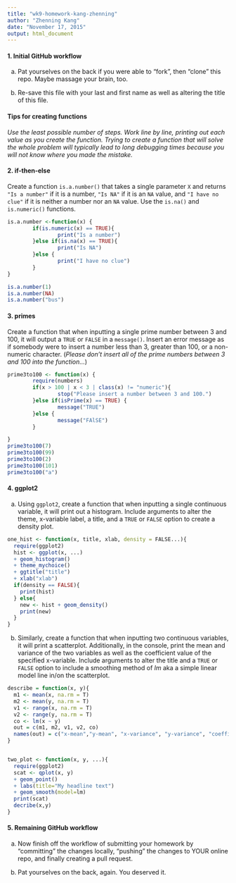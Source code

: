 ```yaml
---
title: "wk9-homework-kang-zhenning"
author: "Zhenning Kang"
date: "November 17, 2015"
output: html_document
---
```





#### 1. Initial GitHub workflow

a. Pat yourselves on the back if you were able to "fork", then "clone" this repo. Maybe massage your brain, too.

b. Re-save this file with your last and first name as well as altering the title of this file.

#### Tips for creating functions

*Use the least possible number of steps. Work line by line, printing out each value as you create the function. Trying to create a function that will solve the whole problem will typically lead to long debugging times because you will not know where you made the mistake.*

#### 2. if-then-else
Create a function `is.a.number()` that takes a single parameter `X` and returns `"Is a number"` if it is a number, `"Is NA"` if it is an `NA` value, and `"I have no clue"` if it is neither a number nor an `NA` value. Use the `is.na()` and `is.numeric()` functions.

```r
is.a.number <-function(x) {
        if(is.numeric(x) == TRUE){
                print("Is a number")
        }else if(is.na(x) == TRUE){
                print("Is NA")
        }else {
                print("I have no clue")
        }
}

is.a.number(1)
is.a.number(NA)
is.a.number("bus")
```

#### 3. primes 
Create a function that when inputting a single prime number between 3 and 100, it will output a `TRUE` or `FALSE` in a `message()`. Insert an error message as if somebody were to insert a number less than 3, greater than 100, or a non-numeric character. (*Please don't insert all of the prime numbers between 3 and 100 into the function...*)

```r
prime3to100 <- function(x) {
        require(numbers)
        if(x > 100 | x < 3 | class(x) != "numeric"){
                stop("Please insert a number between 3 and 100.")
        }else if(isPrime(x) == TRUE) {
                message("TRUE")
        }else {
                message("FAlSE")
        }

}
prime3to100(7)
prime3to100(99)
prime3to100(2)
prime3to100(101)
prime3to100("a")
```


#### 4. ggplot2

a. Using `ggplot2`, create a function that when inputting a single continuous variable, it will print out a histogram. Include arguments to alter the theme, x-variable label, a title, and a `TRUE` or `FALSE` option to create a density plot.

```r
one_hist <- function(x, title, xlab, density = FALSE...){
  require(ggplot2)
  hist <- ggplot(x, ...)
  + geom_histogram()
  + theme_mychoice()
  + ggtitle("title")
  + xlab("xlab")
  if(density == FALSE){
    print(hist)  
  } else{
    new <- hist + geom_density()
    print(new)
  }
}
```

b. Similarly, create a function that when inputting two continuous variables, it will print a scatterplot. Additionally, in the console, print the mean and variance of the two variables as well as the coefficient value of the specified x-variable.  Include arguments to alter the title and a `TRUE` or `FALSE` option to include a smoothing method of *lm* aka a simple linear model line in/on the scatterplot.

```r
describe = function(x, y){
  m1 <- mean(x, na.rm = T)
  m2 <- mean(y, na.rm = T)
  v1 <- range(x, na.rm = T)
  v2 <- range(y, na.rm = T)
  co <- lm(x ~ y)
  out = c(m1, m2, v1, v2, co)
  names(out) = c("x-mean","y-mean", "x-variance", "y-variance", "coefficient")
}


two_plot <- function(x, y, ...){
  require(ggplot2)
  scat <- qplot(x, y)
  + geom_point()
  + labs(title="My headline text")
  + geom_smooth(model=lm)
  print(scat)
  decribe(x,y)
}
```

#### 5. Remaining GitHub workflow

a. Now finish off the workflow of submitting your homework by "committing" the changes locally, "pushing" the changes to YOUR online repo, and finally creating a pull request. 

b. Pat yourselves on the back, again.  You deserved it.

